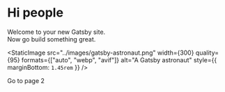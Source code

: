 
<Seo title="Home" />

# Hi people
Welcome to your new Gatsby site. <br /> Now go build something great.

<StaticImage
  src="../images/gatsby-astronaut.png"
  width={300}
  quality={95}
  formats={["auto", "webp", "avif"]}
  alt="A Gatsby astronaut"
  style={{ marginBottom: `1.45rem` }}
/>

<p>
  <Link to="/page-2/">Go to page 2</Link>
</p>